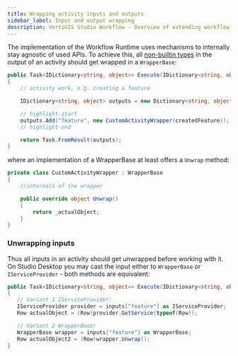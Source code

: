 ```yaml
---
title: Wrapping activity inputs and outputs
sidebar_label: Input and output wrapping
description: VertiGIS Studio Workflow - Overview of extending workflow for VertiGIS Studio Desktop
---
```


The implementation of the Workflow Runtime uses mechanisms to internally stay agnostic of used APIs. To achieve this, all [non-builtin types](https://learn.microsoft.com/en-us/dotnet/csharp/language-reference/builtin-types/built-in-types) in the output of an activity should get wrapped in a `WrapperBase`:

```cs
public Task<IDictionary<string, object>> Execute(IDictionary<string, object> inputs, IActivityContext context)
{
    // activity work, e.g. creating a feature

    IDictionary<string, object> outputs = new Dictionary<string, object>();

    // highlight-start
    outputs.Add("feature", new CustomActivityWrapper(createdFeature));
    // highlight-end

    return Task.FromResult(outputs);
}
```

where an implementation of a WrapperBase at least offers a `Unwrap` method:

```cs
private class CustomActivityWrapper : WrapperBase
{
    //internals of the wrapper

    public override object Unwrap()
    {
        return _actualObject;
    }
}
```

### Unwrapping inputs

Thus all inputs in an activity should get unwrapped before working with it. On Studio Desktop you may cast the input either to `WrapperBase` or `IServiceProvider` - both methods are equivalent:

```cs
public Task<IDictionary<string, object>> Execute(IDictionary<string, object> inputs, IActivityContext context)
{
   // Variant 1 IServiceProvider:
   IServiceProvider provider = inputs["feature"] as IServiceProvider;
   Row actualObject = (Row)provider.GetService(typeof(Row));

   // Variant 2 WrapperBase:
   WrapperBase wrapper = inputs["feature"] as WrapperBase;
   Row actualObject2 = (Row)wrapper.Unwrap();
}
```
